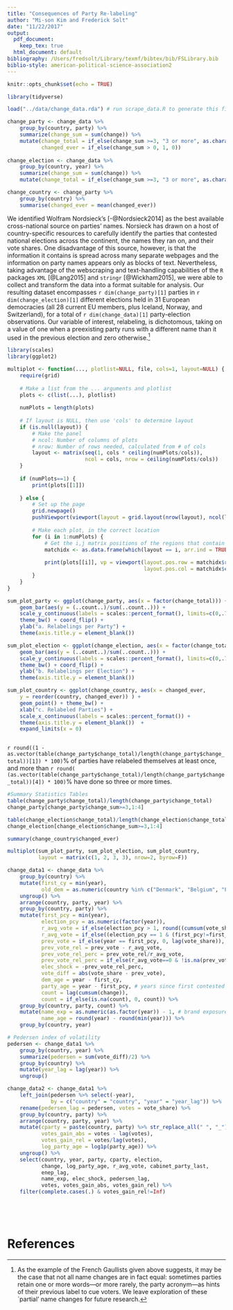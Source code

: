 ```yaml
---
title: "Consequences of Party Re-labeling"
author: "Mi-son Kim and Frederick Solt"
date: "11/22/2017"
output:
  pdf_document: 
    keep_tex: true
  html_document: default
bibliography: /Users/fredsolt/Library/texmf/bibtex/bib/FSLibrary.bib
biblio-style: american-political-science-association2
---
```


```r
knitr::opts_chunk$set(echo = TRUE)
```


```r
library(tidyverse)

load("../data/change_data.rda") # run scrape_data.R to generate this file

change_party <- change_data %>%
    group_by(country, party) %>% 
    summarize(change_sum = sum(change)) %>%
    mutate(change_total = if_else(change_sum >=3, "3 or more", as.character(change_sum)),
           changed_ever = if_else(change_sum > 0, 1, 0))
    
change_election <- change_data %>%
    group_by(country, year) %>% 
    summarize(change_sum = sum(change)) %>%
    mutate(change_total = if_else(change_sum >=3, "3 or more", as.character(change_sum)))

change_country <- change_party %>%
    group_by(country) %>% 
    summarise(changed_ever = mean(changed_ever))
```

We identified Wolfram Nordsieck's [-@Nordsieck2014] \href{http://www.parties-and-elections.eu}{Parties and Elections in Europe} as the best available cross-national source on parties' names.  Norsieck has drawn on a host of country-specific resources to carefully identify the parties that contested national elections across the continent, the names they ran on, and their vote shares.  One disadvantage of this source, however, is that the information it contains is spread across many separate webpages and the information on party names appears only as blocks of text.  Nevertheless, taking advantage of the webscraping and text-handling capabilities of the `R` packages `XML` [@Lang2015] and `stringr` [@Wickham2015], we were able to collect and transform the data into a format suitable for analysis.  Our resulting dataset encompasses `r dim(change_party)[1]` parties in `r dim(change_election)[1]` different elections held in 31 European democracies (all 28 current EU members, plus Iceland, Norway, and Switzerland), for a total of `r dim(change_data)[1]` party-election observations.  Our variable of interest, relabeling, is dichotomous, taking on a value of one when a preexisting party runs with a different name than it used in the previous election and zero otherwise.^[As the example of the French Gaullists given above suggests, it may be the case that not all name changes are in fact equal: sometimes parties retain one or more words---or more rarely, the party acronym---as hints of their previous label to cue voters.  We leave exploration of these `partial' name changes for future research.]

```r
library(scales)
library(ggplot2)

multiplot <- function(..., plotlist=NULL, file, cols=1, layout=NULL) {
    require(grid)
    
    # Make a list from the ... arguments and plotlist
    plots <- c(list(...), plotlist)
    
    numPlots = length(plots)
    
    # If layout is NULL, then use 'cols' to determine layout
    if (is.null(layout)) {
        # Make the panel
        # ncol: Number of columns of plots
        # nrow: Number of rows needed, calculated from # of cols
        layout <- matrix(seq(1, cols * ceiling(numPlots/cols)),
                         ncol = cols, nrow = ceiling(numPlots/cols))
    }
    
    if (numPlots==1) {
        print(plots[[1]])
        
    } else {
        # Set up the page
        grid.newpage()
        pushViewport(viewport(layout = grid.layout(nrow(layout), ncol(layout))))
        
        # Make each plot, in the correct location
        for (i in 1:numPlots) {
            # Get the i,j matrix positions of the regions that contain this subplot
            matchidx <- as.data.frame(which(layout == i, arr.ind = TRUE))
            
            print(plots[[i]], vp = viewport(layout.pos.row = matchidx$row,
                                            layout.pos.col = matchidx$col))
        }
    }
}

sum_plot_party <- ggplot(change_party, aes(x = factor(change_total))) +  
    geom_bar(aes(y = (..count..)/sum(..count..))) + 
    scale_y_continuous(labels = scales::percent_format(), limits=c(0,.73)) +
    theme_bw() + coord_flip() +
    ylab("a. Relabelings per Party") + 
    theme(axis.title.y = element_blank()) 

sum_plot_election <- ggplot(change_election, aes(x = factor(change_total))) +  
    geom_bar(aes(y = (..count..)/sum(..count..))) + 
    scale_y_continuous(labels = scales::percent_format(), limits=c(0,.73)) +
    theme_bw() + coord_flip() + 
    ylab("b. Relabelings per Election") + 
    theme(axis.title.y = element_blank())

sum_plot_country <- ggplot(change_country, aes(x = changed_ever, 
    y = reorder(country, changed_ever)) ) + 
    geom_point() + theme_bw() +
    xlab("c. Relabeled Parties") + 
    scale_x_continuous(labels = scales::percent_format()) +
    theme(axis.title.y = element_blank())  +
    expand_limits(x = 0)
 
```

`r round((1 - as.vector(table(change_party$change_total)/length(change_party$change_total))[1]) * 100)`\% of parties have relabeled themselves at least once, and more than `r round( (as.vector(table(change_party$change_total)/length(change_party$change_total))[4]) * 100)`\% have done so three or more times.

```r
#Summary Statistics Tables
table(change_party$change_total)/length(change_party$change_total)
change_party[change_party$change_sum>=3,1:4]

table(change_election$change_total)/length(change_election$change_total)
change_election[change_election$change_sum>=3,1:4]

summary(change_country$changed_ever)
```

```r

multiplot(sum_plot_party, sum_plot_election, sum_plot_country, 
          layout = matrix(c(1, 2, 3, 3), nrow=2, byrow=F))
```



```r

change_data1 <- change_data %>%
    group_by(country) %>% 
    mutate(first_cy = min(year),
           old_dem = as.numeric(country %in% c("Denmark", "Belgium", "Finland", "Ireland", "Luxembourg", "Netherlands", "Sweden", "United Kingdom", "Iceland", "Norway", "Switzerland"))) %>% # No authoritarian interlude of more than 10 years
    ungroup() %>% 
    arrange(country, party, year) %>% 
    group_by(country, party) %>% 
    mutate(first_pcy = min(year),
           election_pcy = as.numeric(factor(year)),
           r_avg_vote = if_else(election_pcy > 1, round((cumsum(vote_share)-vote_share)/(election_pcy - 1), 1), NA_real_),
           r_avg_vote = if_else((election_pcy == 1 & (first_pcy!=first_cy | old_dem == 0)), 0, r_avg_vote),
           prev_vote = if_else(year == first_pcy, 0, lag(vote_share)),
           prev_vote_rel = prev_vote - r_avg_vote,
           prev_vote_rel_perc = prev_vote_rel/r_avg_vote,
           prev_vote_rel_perc = if_else(r_avg_vote==0 & !is.na(prev_vote_rel), 0, prev_vote_rel_perc), # Set equal to 0 if new party
           elec_shock = -prev_vote_rel_perc,
           vote_diff = abs(vote_share - prev_vote),
           dem_age = year - first_cy,
           party_age = year - first_pcy, # years since first contested (postwar) election
           count = lag(cumsum(change)),
           count = if_else(is.na(count), 0, count)) %>% 
    group_by(country, party, count) %>% 
    mutate(name_exp = as.numeric(as.factor(year)) - 1, # brand exposure: number of previous elections name was used
           name_age = round(year) - round(min(year))) %>% 
    group_by(country, year)

# Pedersen index of volatility
pedersen <- change_data1 %>% 
    group_by(country, year) %>% 
    summarize(pedersen = sum(vote_diff)/2) %>% 
    group_by(country) %>% 
    mutate(year_lag = lag(year)) %>% 
    ungroup()

change_data2 <- change_data1 %>% 
    left_join(pedersen %>% select(-year), 
              by = c("country" = "country", "year" = "year_lag")) %>% 
    rename(pedersen_lag = pedersen, votes = vote_share) %>% 
    group_by(country, party) %>%
    arrange(country, party, year) %>% 
    mutate(cparty = paste(country, party) %>% str_replace_all(" ", "_") %>% tolower(),
           votes_gain_abs = votes - lag(votes),
           votes_gain_rel = votes/lag(votes),
           log_party_age = log1p(party_age)) %>% 
    ungroup() %>% 
    select(country, year, party, cparty, election,
           change, log_party_age, r_avg_vote, cabinet_party_last, 
           enep_lag, 
           name_exp, elec_shock, pedersen_lag, 
           votes, votes_gain_abs, votes_gain_rel) %>% 
    filter(complete.cases(.) & votes_gain_rel!=Inf) 





```


```r


```


# References
